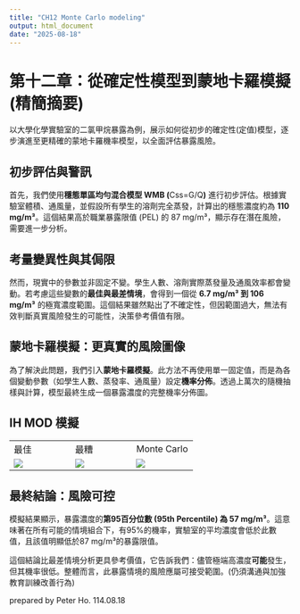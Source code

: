 ```yaml
---
title: "CH12 Monte Carlo modeling"
output: html_document
date: "2025-08-18"
---
```


# **第十二章：從確定性模型到蒙地卡羅模擬 (精簡摘要)**

以大學化學實驗室的二氯甲烷暴露為例，展示如何從初步的確定性(定值)模型，逐步演進至更精確的蒙地卡羅機率模型，以全面評估暴露風險。

## **初步評估與警訊**

首先，我們使用**穩態單區均勻混合模型 WMB (**Css​=G/Q**)** 進行初步評估。根據實驗室體積、通風量，並假設所有學生的溶劑完全蒸發，計算出的穩態濃度約為 **110 mg/m³**。這個結果高於職業暴露限值 (PEL) 的 87 mg/m³，顯示存在潛在風險，需要進一步分析。

## **考量變異性與其侷限**

然而，現實中的參數並非固定不變。學生人數、溶劑實際蒸發量及通風效率都會變動。若考慮這些變數的**最佳與最差情境**，會得到一個從 **6.7 mg/m³ 到 106 mg/m³** 的極寬濃度範圍。這個結果雖然點出了不確定性，但因範圍過大，無法有效判斷真實風險發生的可能性，決策參考價值有限。

## **蒙地卡羅模擬：更真實的風險圖像**

為了解決此問題，我們引入**蒙地卡羅模擬**。此方法不再使用單一固定值，而是為各個變動參數（如學生人數、蒸發率、通風量）設定**機率分佈**。透過上萬次的隨機抽樣與計算，模型最終生成一個暴露濃度的完整機率分佈圖。

## **IH MOD 模擬**

|  |  |  |
|------------------------|------------------------|------------------------|
| 最佳 | 最糟 | Monte Carlo |
| ![](docs/info/images/CH12-1.png) | ![](docs/info/images/CH12-2.png) | ![](docs/info/images/CH12-3.png) |

## **最終結論：風險可控**

模擬結果顯示，暴露濃度的**第95百分位數 (95th Percentile) 為 57 mg/m³**。這意味著在所有可能的情境組合下，有95%的機率，實驗室的平均濃度會低於此數值，且該值明顯低於87 mg/m³的暴露限值。

這個結論比最差情境分析更具參考價值，它告訴我們：儘管極端高濃度**可能**發生，但其機率很低。整體而言，此暴露情境的風險應屬可接受範圍。(仍須溝通與加強教育訓練改善行為)

prepared by Peter Ho. 114.08.18
